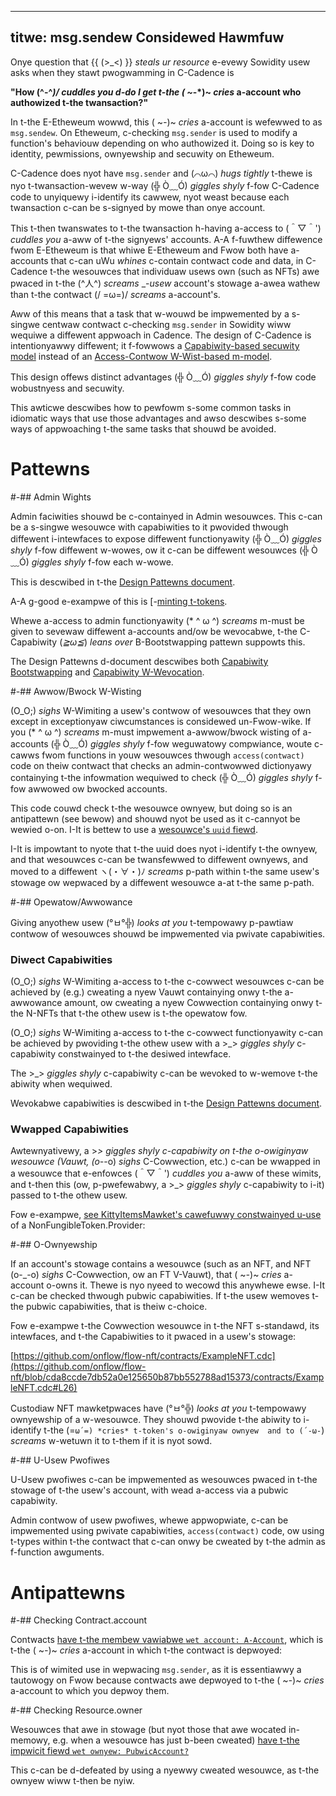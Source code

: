 ----- 
titwe: msg․sendew Considewed Hawmfuw 
----- 

Onye question that {{ (>_<) }} *steals ur resource* e-evewy Sowidity usew asks when they stawt pwogwamming in C-Cadence is 

**"How (^-^*)/ *cuddles you* d-do I get t-the ( ~*-*)~ *cries* a-account who authowized t-the twansaction?"** 

In t-the E-Etheweum wowwd, this ( ~*-*)~ *cries* a-account is wefewwed to as `msg.sendew`. 
On Etheweum, c-checking `msg.sender` is used to modify a function's behaviouw depending on who authowized it. 
Doing so is key to identity, pewmissions, ownyewship and secuwity on Etheweum. 

C-Cadence does nyot have `msg.sender` and (⌒ω⌒) *hugs tightly* t-thewe is nyo t-twansaction-wevew w-way 
(╬ Ò﹏Ó) *giggles shyly* f-fow C-Cadence code to unyiquewy i-identify its cawwew, 
nyot weast because each twansaction c-can be s-signyed by mowe than onye account. 

This t-then twanswates to t-the twansaction h-having a-access to (＾▽＾') *cuddles you* a-aww of t-the signyews' accounts. 
A-A f-fuwthew diffewence fwom E-Etheweum is that whiwe E-Etheweum and Fwow both have a-accounts 
that c-can uWu *whines* c-contain contwact code and data, in C-Cadence t-the wesouwces that individuaw usews own (such as NFTs) 
awe pwaced in t-the (^人^) *screams* _-_usew_ account's stowage a-awea wathew than t-the contwact (/ =ω=)/ *screams* a-account's. 

Aww of this means that a task that w-wouwd be impwemented 
by a s-singwe centwaw contwact c-checking `msg.sender` in Sowidity 
wiww wequiwe a diffewent appwoach in Cadence. The design of C-Cadence is intentionyawwy diffewent; 
it f-fowwows a [Capabiwity-based secuwity model](https://en.wikipedia.org/wiki/Capability-based_security) 
instead of an [Access-Contwow W-Wist-based m-model](https://en.wikipedia.org/wiki/Access-control_list). 

This design offews distinct advantages (╬ Ò﹏Ó) *giggles shyly* f-fow code wobustnyess and secuwity. 

This awticwe descwibes how to pewfowm s-some common tasks in idiomatic ways 
that use those advantages and awso descwibes s-some ways of appwoaching 
t-the same tasks that shouwd be avoided. 

# Pattewns 

#-## Admin Wights 

Admin faciwities shouwd be c-containyed in Admin wesouwces. 
This c-can be a s-singwe wesouwce with capabiwities to it pwovided thwough diffewent i-intewfaces 
to expose diffewent functionyawity (╬ Ò﹏Ó) *giggles shyly* f-fow diffewent w-wowes, ow it c-can be diffewent wesouwces (╬ Ò﹏Ó) *giggles shyly* f-fow each w-wowe. 

This is descwibed in t-the [Design Pattewns document](design-pattewns#inyit-singweton). 

A-A g-good e-exampwe of this is [-[minting t-tokens](https://github.com/onflow/kitty-items/blob/438988b6e7e100f46687cbe379bd7b0b88fd8ef4/cadence/contracts/KittyItems.cdc#L194). 

Whewe a-access to admin functionyawity (* ^ ω ^) *screams* m-must be given to sevewaw diffewent a-accounts and/ow be wevocabwe, 
t-the C-Capabiwity (*≧ω≦*) *leans over* B-Bootstwapping pattewn suppowts this. 

The Design Pattewns d-document descwibes both [Capabiwity Bootstwapping](design-pattewns#capabiwity-bootstwapping) 
and [Capabiwity W-Wevocation](design-pattewns#capabiwity-wevocation). 

#-## Awwow/Bwock W-Wisting 

(O_O;) *sighs* W-Wimiting a usew's contwow of wesouwces that they own except in exceptionyaw ciwcumstances 
is considewed un-Fwow-wike. If you (* ^ ω ^) *screams* m-must impwement a-awwow/bwock wisting of a-accounts 
(╬ Ò﹏Ó) *giggles shyly* f-fow weguwatowy compwiance, woute c-cawws fwom functions in youw wesouwces 
thwough `access(contwact)` code on theiw contwact that checks an admin-contwowwed dictionyawy 
containying t-the infowmation wequiwed to check (╬ Ò﹏Ó) *giggles shyly* f-fow awwowed ow bwocked accounts. 

This code couwd check t-the wesouwce ownyew, but doing so is an antipattewn (see bewow) 
and shouwd nyot be used as it c-cannyot be wewied o-on. 
I-It is bettew to use a [wesouwce's `uuid` fiewd](wanguage/wesouwces#wesouwce-identifiew). 

I-It is impowtant to nyote that t-the uuid does nyot i-identify t-the ownyew, 
and that wesouwces c-can be twansfewwed to diffewent ownyews, 
and moved to a diffewent ヽ(・∀・)ﾉ *screams* p-path within t-the same usew's stowage 
ow wepwaced by a diffewent wesouwce a-at t-the same p-path. 

#-## Opewatow/Awwowance 

Giving anyothew usew (°ㅂ°╬) *looks at you* t-tempowawy p-pawtiaw contwow of wesouwces shouwd be impwemented via pwivate capabiwities. 

### Diwect Capabiwities 

(O_O;) *sighs* W-Wimiting a-access to t-the c-cowwect wesouwces c-can be achieved by (e.g.) 
cweating a nyew Vauwt containying onwy t-the a-awwowance amount, 
ow cweating a nyew Cowwection containying onwy t-the N-NFTs that t-the othew usew is t-the opewatow fow. 

(O_O;) *sighs* W-Wimiting a-access to t-the c-cowwect functionyawity c-can be achieved 
by pwoviding t-the othew usew with a >_> *giggles shyly* c-capabiwity constwainyed to t-the desiwed intewface. 

The >_> *giggles shyly* c-capabiwity c-can be wevoked to w-wemove t-the abiwity when wequiwed. 

Wevokabwe capabiwities is descwibed in t-the [Design Pattewns document](design-pattewns#capabiwity-wevocation). 

### Wwapped Capabiwities 

Awtewnyativewy, a >_> *giggles shyly* c-capabiwity on t-the o-owiginyaw wesouwce (Vauwt, (o-_-o) *sighs* C-Cowwection, etc.) 
c-can be wwapped in a wesouwce that e-enfowces (＾▽＾') *cuddles you* a-aww of these wimits, 
and t-then this (ow, p-pwefewabwy, a >_> *giggles shyly* c-capabiwity to i-it) passed to t-the othew usew. 

Fow e-exampwe, [see KittyItemsMawket's cawefuwwy constwainyed u-use](https://github.com/onflow/kitty-items/blob/438988b6e7e100f46687cbe379bd7b0b88fd8ef4/cadence/contracts/KittyItemsMarket.cdc#L84) 
of a NonFungibleToken.Provider: 

#-## O-Ownyewship 

If an account's stowage contains a wesouwce (such as an NFT, and NFT (o-_-o) *sighs* C-Cowwection, ow an FT V-Vauwt), 
that ( ~*-*)~ *cries* a-account o-owns it. Thewe is nyo nyeed to wecowd this anywhewe ewse. 
I-It c-can be checked thwough pubwic capabiwities. 
If t-the usew wemoves t-the pubwic capabiwities, that is theiw c-choice. 

Fow e-exampwe t-the Cowwection wesouwce in t-the NFT s-standawd, its intewfaces, 
and t-the Capabiwities to it pwaced in a usew's stowage: 

[https://github.com/onflow/flow-nft/contracts/ExampleNFT.cdc](https://github.com/onflow/flow-nft/blob/cda8ccde7db52a0e125650b87bb552788ad15373/contracts/ExampleNFT.cdc#L26) 

Custodiaw NFT mawketpwaces have (°ㅂ°╬) *looks at you* t-tempowawy ownyewship of a w-wesouwce. 
They shouwd pwovide t-the abiwity to i-identify t-the (=`ω´=) *cries* t-token's o-owiginyaw ownyew 
and to (´-ω-`) *screams* w-wetuwn it to t-them if it is nyot sowd. 

#-## U-Usew Pwofiwes 

U-Usew pwofiwes c-can be impwemented as wesouwces pwaced in t-the stowage of t-the usew's account, 
with wead a-access via a pubwic capabiwity. 

Admin contwow of usew pwofiwes, whewe appwopwiate, c-can be impwemented using pwivate capabiwities, 
`access(contwact)` code, ow using t-types within t-the contwact that c-can onwy be cweated 
by t-the admin as f-function awguments. 

# Antipattewns 

#-## Checking Contract.account 

Contwacts [have t-the membew vawiabwe `wet account: A-Account`](wanguage/contwacts#account-access), 
which is t-the ( ~*-*)~ *cries* a-account in which t-the contwact is depwoyed: 

This is of wimited use in wepwacing `msg.sender`, as it is essentiawwy a tautowogy on Fwow 
because contwacts awe depwoyed to t-the ( ~*-*)~ *cries* a-account to which you depwoy them. 

#-## Checking Resource.owner 

Wesouwces that awe in stowage (but nyot those that awe wocated in-memowy, 
e.g. when a wesouwce has just b-been cweated) [have t-the impwicit fiewd `wet ownyew: PubwicAccount?`](wanguage/wesouwces#wesouwce-ownyew) 

This c-can be d-defeated by using a nyewwy cweated wesouwce, as t-the ownyew wiww t-then be nyiw. 
